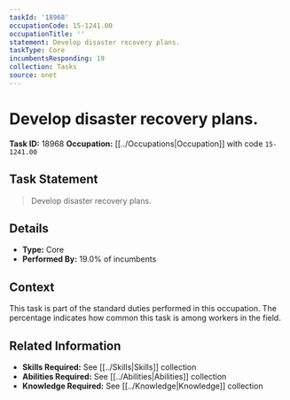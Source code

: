 ```yaml
---
taskId: '18968'
occupationCode: 15-1241.00
occupationTitle: ''
statement: Develop disaster recovery plans.
taskType: Core
incumbentsResponding: 19
collection: Tasks
source: onet
---
```

# Develop disaster recovery plans.

**Task ID:** 18968
**Occupation:** [[../Occupations|Occupation]] with code `15-1241.00`

## Task Statement

> Develop disaster recovery plans.

## Details

- **Type:** Core
- **Performed By:** 19.0% of incumbents

## Context

This task is part of the standard duties performed in this occupation. The percentage indicates how common this task is among workers in the field.

## Related Information

- **Skills Required:** See [[../Skills|Skills]] collection
- **Abilities Required:** See [[../Abilities|Abilities]] collection
- **Knowledge Required:** See [[../Knowledge|Knowledge]] collection
